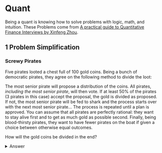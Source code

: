# Quant {.unnumbered}

Being a quant is knowing how to solve problems with logic, math, and intuition. These Problems come from [A practical guide to Quantitative Finance Interviews by Xinfeng Zhou](https://academyflex.com/wp-content/uploads/2024/03/a-practical-guide-to-quantitative-finance-interviews.pdf).

## 1 Problem Simplification

### Screwy Pirates

Five pirates looted a chest full of 100 gold coins. Being a bunch of democratic pirates,
they agree on the following method to divide the loot:

The most senior pirate will propose a distribution of the coins. All pirates, *including the
most senior pirate*, will then vote. If at least $50\%$ of the pirates ($3$ pirates in this case)
accept the proposal, the gold is divided as proposed. If not, the most senior pirate will be
fed to shark and the process starts over with the next most senior pirate... The process is
repeated until a plan is approved. You can assume that all pirates are perfectly rational:
they want to stay alive first and to get as much gold as possible second. Finally, being
blood-thirsty pirates, they want to have fewer pirates on the boat if given a choice
between otherwise equal outcomes.

How will the gold coins be divided in the end?

<details>
<summary>Answer</summary>
I have no idea what the five pirates will do, lemme consider a simpler case, 1 pirate.

1 pirate. Pirate 1 propose to distribute all 100 gold coins to himself, and accept the proposal.

$$100 \text{ coins to pirate 1}$$

2 pirates. Pirate 2 proposes to get all the gold, 50% good, gets all the gold.

$$100 \text{ coins to pirate 2}$$

3 pirates. From the perspective of pirate 1, pirate 1 gets nothing if pirate 3 pirate 3 gets voted out (back to case 2), so pirate 1 will try to make pirate 3 win, iff pirate 1 gets at least some benefits. Pirate 3 knows that, so pirate 3 will give 1 coin to pirate 1 and 99 coins to pirate 3, since pirate 1 will think anything is better than nothing. 

$$1 \text{ coin to pirate 1}, 99 \text{ coins to pirate 3}$$


4 pirates. If pirate 4 gives to pirate 2, pirate 2 will vote for pirate 4 because if he doesn't, it will be back to 3 pirates case where he doesn't get anything...So

$$1 \text{ coin pirate 2}, 99 \text{ coins pirate 4}$$

5 pirates. Pirate 5 will give coinds to pirate 1 and pirate 3, because doing that will allow them to get some coins, where if he gets voted out, in 4 pirates case they don't get anything...So

$$\boxed{1 \text{ coin for pirate 1}, 1 \text{ coin for pirate 3}, 98 \text{ coins for pirate 5}}$$

We can actually formualte a generalizable law from this using mathematics. 
</details>










